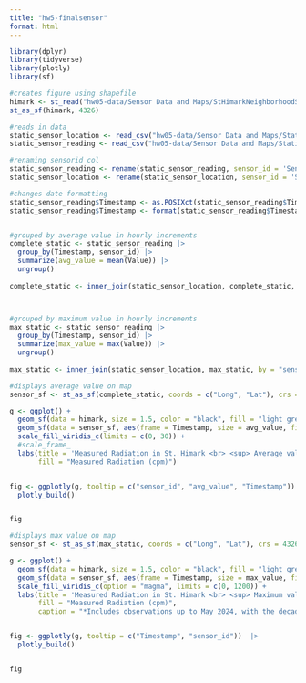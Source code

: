 ```yaml
---
title: "hw5-finalsensor"
format: html
---
```

```r
library(dplyr)
library(tidyverse)
library(plotly)
library(sf)

#creates figure using shapefile
himark <- st_read("hw05-data/Sensor Data and Maps/StHimarkNeighborhoodShapefiles/StHimark.shp")
st_as_sf(himark, 4326)

#reads in data
static_sensor_location <- read_csv("hw05-data/Sensor Data and Maps/StaticSensorLocations.csv")
static_sensor_reading <- read_csv("hw05-data/Sensor Data and Maps/StaticSensorReadings.csv")

#renaming sensorid col
static_sensor_reading <- rename(static_sensor_reading, sensor_id = 'Sensor-id')
static_sensor_location <- rename(static_sensor_location, sensor_id = 'Sensor-id')

#changes date formatting
static_sensor_reading$Timestamp <- as.POSIXct(static_sensor_reading$Timestamp)
static_sensor_reading$Timestamp <- format(static_sensor_reading$Timestamp,"%Y-%m-%d %H")


#grouped by average value in hourly increments
complete_static <- static_sensor_reading |>
  group_by(Timestamp, sensor_id) |>
  summarize(avg_value = mean(Value)) |>
  ungroup()
  
complete_static <- inner_join(static_sensor_location, complete_static, by = "sensor_id")



#grouped by maximum value in hourly increments
max_static <- static_sensor_reading |>
  group_by(Timestamp, sensor_id) |>
  summarize(max_value = max(Value)) |>
  ungroup()
  
max_static <- inner_join(static_sensor_location, max_static, by = "sensor_id")
```

```r
#displays average value on map
sensor_sf <- st_as_sf(complete_static, coords = c("Long", "Lat"), crs = 4326)

g <- ggplot() +
  geom_sf(data = himark, size = 1.5, color = "black", fill = "light grey") + 
  geom_sf(data = sensor_sf, aes(frame = Timestamp, size = avg_value, fill = avg_value)) +
  scale_fill_viridis_c(limits = c(0, 30)) +
  #scale_frame_
  labs(title = 'Measured Radiation in St. Himark <br> <sup> Average value per hour from April 6 to April 10, 2020 </sup>',
       fill = "Measured Radiation (cpm)")


fig <- ggplotly(g, tooltip = c("sensor_id", "avg_value", "Timestamp"))  |>
  plotly_build()


fig
```

```r
#displays max value on map
sensor_sf <- st_as_sf(max_static, coords = c("Long", "Lat"), crs = 4326)

g <- ggplot() +
  geom_sf(data = himark, size = 1.5, color = "black", fill = "light grey") + 
  geom_sf(data = sensor_sf, aes(frame = Timestamp, size = max_value, fill = max_value)) +
  scale_fill_viridis_c(option = "magma", limits = c(0, 1200)) +
  labs(title = 'Measured Radiation in St. Himark <br> <sup> Maximum value per hour from April 6 to April 10, 2020 </sup>', 
       fill = "Measured Radiation (cpm)",
       caption = "*Includes observations up to May 2024, with the decade ongoing")


fig <- ggplotly(g, tooltip = c("Timestamp", "sensor_id"))  |>
  plotly_build()


fig
```

